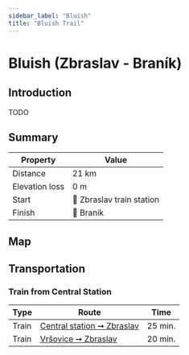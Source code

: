 ```yaml
---
sidebar_label: "Bluish"
title: "Bluish Trail"
---
```


# Bluish (Zbraslav - Braník)

## Introduction

TODO

## Summary

| Property | Value |
| --- | --- |
| Distance | 21 km |
| Elevation loss | 0 m |
| Start | 📍 Zbraslav train station |
| Finish | 📍 Braník |

## Map

<MapyCzEmbeddedPath id="gosavodelo"></MapyCzEmbeddedPath>

## Transportation

### Train from Central Station

| Type | Route | Time |
| --- | --- | --- |
| Train | [Central station ➞ Zbraslav](https://idos.idnes.cz/vlakyautobusymhdvse/spojeni/vysledky/?f=Praha%20hl.n.&fc=100003&t=Praha-Zbraslav&tc=100003&direct=true&af=true&trt=150,151,152,153&fcs=3 "See timetable" ) | 25 min. |
| Train | [Vršovice ➞ Zbraslav](https://idos.idnes.cz/vlakyautobusymhdvse/spojeni/vysledky/?f=Praha-Vr%C5%A1ovice&fc=100003&t=Praha-Zbraslav&tc=100003&direct=true&af=true&trt=150,151,152,153&fcs=3 "See timetable" ) | 20 min. |
